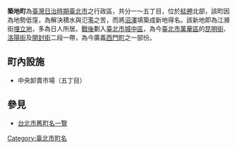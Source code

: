{{japanese|japanese=築地町|kana=つきじちょう|romaji=Tsukijichō}}
'''築地町'''為[[臺灣|臺灣]][[臺灣日治時期|日治時期]][[臺北市_(州轄市)|臺北市]]之行政區，共分一～五丁目，位於[[艋舺|艋舺]]北部，該町因為地勢低窪，為解決積水與氾濫之苦，而將[[沼澤|沼澤]]填築成新地得名。該新地即為江瀕街[[埋立地|埋立地]]，多為日人所居。[[臺灣戰後時期|戰後]]劃入[[臺北市_(省轄市)|臺北市]][[城中區_(臺北市)|城中區]]，為今[[臺北市|臺北市]][[萬華區|萬華區]]的[[昆明街|昆明街]]、[[洛陽街|洛陽街]]及[[開封街|開封街]]二段一帶，為今廣義[[西門町|西門町]]之一部份。

==町內設施==
*中央卸賣市場（五丁目）

==參見==
*[[台北市舊町名一覽|台北市舊町名一覽]]

{{台北市舊町名}}

[[Category:臺北市町名|Category:臺北市町名]]